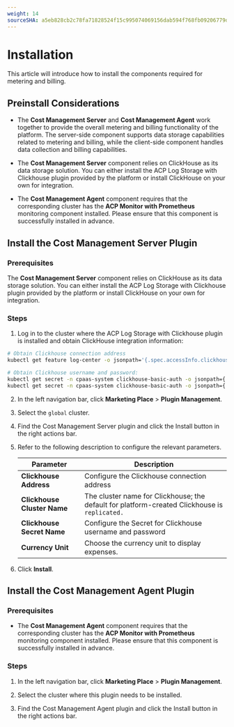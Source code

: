 ```yaml
---
weight: 14
sourceSHA: a5eb828cb2c78fa71828524f15c995074069156dab594f768fb09206779dc686
---
```


# Installation

This article will introduce how to install the components required for metering and billing.

## Preinstall Considerations

- The **Cost Management Server** and **Cost Management Agent** work together to provide the overall metering and billing functionality of the platform. The server-side component supports data storage capabilities related to metering and billing, while the client-side component handles data collection and billing capabilities.

- The **Cost Management Server** component relies on ClickHouse as its data storage solution. You can either install the ACP Log Storage with Clickhouse plugin provided by the platform or install ClickHouse on your own for integration.

- The **Cost Management Agent** component requires that the corresponding cluster has the **ACP Monitor with Prometheus** monitoring component installed. Please ensure that this component is successfully installed in advance.

## Install the Cost Management Server Plugin

### Prerequisites

The **Cost Management Server** component relies on ClickHouse as its data storage solution. You can either install the ACP Log Storage with Clickhouse plugin provided by the platform or install ClickHouse on your own for integration.

### Steps

1. Log in to the cluster where the ACP Log Storage with Clickhouse plugin is installed and obtain ClickHouse integration information:

```bash
# Obtain Clickhouse connection address
kubectl get feature log-center -o jsonpath='{.spec.accessInfo.clickhouse.address}'

# Obtain Clickhouse username and password:
kubectl get secret -n cpaas-system clickhouse-basic-auth -o jsonpath={.data.username}\|base64 -d
kubectl get secret -n cpaas-system clickhouse-basic-auth -o jsonpath={.data.password}\|base64 -d
```

2. In the left navigation bar, click **Marketing Place** > **Plugin Management**.

3. Select the `global` cluster.

4. Find the Cost Management Server plugin and click the Install button in the right actions bar.

5. Refer to the following description to configure the relevant parameters.

   | Parameter                  | Description                                                               |
   | -------------------------- | ----------------------------------------------------------------------- |
   | **Clickhouse Address**     | Configure the Clickhouse connection address                               |
   | **Clickhouse Cluster Name**| The cluster name for Clickhouse; the default for platform-created Clickhouse is `replicated.` |
   | **Clickhouse Secret Name** | Configure the Secret for Clickhouse username and password               |
   | **Currency Unit**          | Choose the currency unit to display expenses.                            |

6. Click **Install**.

## Install the Cost Management Agent Plugin

### Prerequisites

- The **Cost Management Agent** component requires that the corresponding cluster has the **ACP Monitor with Prometheus** monitoring component installed. Please ensure that this component is successfully installed in advance.

### Steps

1. In the left navigation bar, click **Marketing Place** > **Plugin Management**.

2. Select the cluster where this plugin needs to be installed.

3. Find the Cost Management Agent plugin and click the Install button in the right actions bar.

